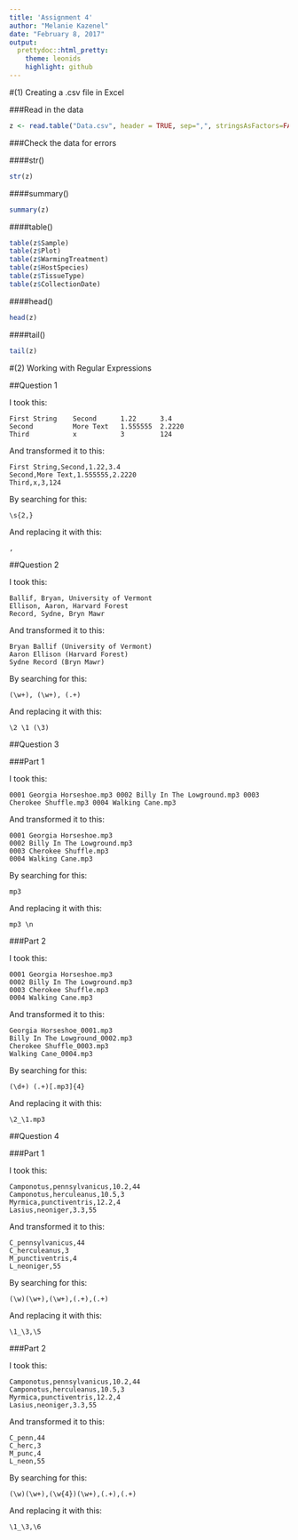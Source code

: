```yaml
---
title: 'Assignment 4'
author: "Melanie Kazenel"
date: "February 8, 2017"
output: 
  prettydoc::html_pretty:
    theme: leonids
    highlight: github
---
```


#(1) Creating a .csv file in Excel

###Read in the data

```r
z <- read.table("Data.csv", header = TRUE, sep=",", stringsAsFactors=FALSE)

```

###Check the data for errors

####str() 
```r
str(z)
```

####summary()
```r
summary(z)
```

####table()
```r
table(z$Sample)
table(z$Plot)
table(z$WarmingTreatment)
table(z$HostSpecies)
table(z$TissueType)
table(z$CollectionDate)
```

####head()
```r
head(z)
```

####tail()
```r
tail(z)
```


#(2) Working with Regular Expressions

##Question 1

I took this:

```
First String    Second      1.22      3.4
Second          More Text   1.555555  2.2220
Third           x           3         124
```

And transformed it to this:

```
First String,Second,1.22,3.4
Second,More Text,1.555555,2.2220
Third,x,3,124
```

By searching for this:
```
\s{2,}
```

And replacing it with this:
```
,
````

##Question 2

I took this:

```
Ballif, Bryan, University of Vermont
Ellison, Aaron, Harvard Forest
Record, Sydne, Bryn Mawr
```

And transformed it to this:

```
Bryan Ballif (University of Vermont)
Aaron Ellison (Harvard Forest)
Sydne Record (Bryn Mawr)
```

By searching for this:
```
(\w+), (\w+), (.+)
```

And replacing it with this:
```
\2 \1 (\3)
```

##Question 3

###Part 1

I took this:

```
0001 Georgia Horseshoe.mp3 0002 Billy In The Lowground.mp3 0003 Cherokee Shuffle.mp3 0004 Walking Cane.mp3
```

And transformed it to this:

```
0001 Georgia Horseshoe.mp3 
0002 Billy In The Lowground.mp3 
0003 Cherokee Shuffle.mp3 
0004 Walking Cane.mp3
```

By searching for this:
```
mp3 
```

And replacing it with this:
```
mp3 \n
```

###Part 2

I took this:

```
0001 Georgia Horseshoe.mp3 
0002 Billy In The Lowground.mp3 
0003 Cherokee Shuffle.mp3 
0004 Walking Cane.mp3
```

And transformed it to this:

```
Georgia Horseshoe_0001.mp3 
Billy In The Lowground_0002.mp3 
Cherokee Shuffle_0003.mp3 
Walking Cane_0004.mp3
```

By searching for this:
```
(\d+) (.+)[.mp3]{4}
```

And replacing it with this:
```
\2_\1.mp3
```

##Question 4

###Part 1

I took this:

```
Camponotus,pennsylvanicus,10.2,44
Camponotus,herculeanus,10.5,3
Myrmica,punctiventris,12.2,4
Lasius,neoniger,3.3,55
```

And transformed it to this:

```
C_pennsylvanicus,44
C_herculeanus,3
M_punctiventris,4
L_neoniger,55
```

By searching for this:
```
(\w)(\w+),(\w+),(.+),(.+)
```

And replacing it with this:
```
\1_\3,\5
```

###Part 2

I took this:

```
Camponotus,pennsylvanicus,10.2,44
Camponotus,herculeanus,10.5,3
Myrmica,punctiventris,12.2,4
Lasius,neoniger,3.3,55
```

And transformed it to this:

```
C_penn,44
C_herc,3
M_punc,4
L_neon,55
```

By searching for this:
```
(\w)(\w+),(\w{4})(\w+),(.+),(.+)
```

And replacing it with this:
```
\1_\3,\6
```